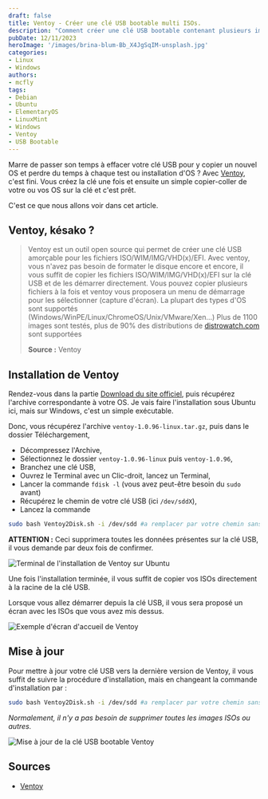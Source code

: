 ```yaml
---
draft: false
title: Ventoy - Créer une clé USB bootable multi ISOs.
description: "Comment créer une clé USB bootable contenant plusieurs images ISOs avec Ventoy."
pubDate: 12/11/2023
heroImage: '/images/brina-blum-Bb_X4JgSqIM-unsplash.jpg'
categories: 
- Linux
- Windows
authors: 
- mcfly
tags:
- Debian
- Ubuntu
- ElementaryOS
- LinuxMint
- Windows
- Ventoy
- USB Bootable
---
```


Marre de passer son temps à effacer votre clé USB pour y copier un nouvel OS et perdre du temps à chaque test ou installation d'OS ? Avec [Ventoy](https://www.ventoy.net/), c'est fini. Vous créez la clé une fois et ensuite un simple copier-coller de votre ou vos OS sur la clé et c'est prêt.

C'est ce que nous allons voir dans cet article.

## Ventoy, késako ?
>Ventoy est un outil open source qui permet de créer une clé USB amorçable pour les fichiers ISO/WIM/IMG/VHD(x)/EFI. 
>Avec ventoy, vous n'avez pas besoin de formater le disque encore et encore, il vous suffit de copier les fichiers ISO/WIM/IMG/VHD(x)/EFI sur la clé USB et de les démarrer directement. 
>Vous pouvez copier plusieurs fichiers à la fois et ventoy vous proposera un menu de démarrage pour les sélectionner (capture d'écran). La plupart des types d'OS sont supportés (Windows/WinPE/Linux/ChromeOS/Unix/VMware/Xen...) 
>Plus de 1100 images sont testés, plus de 90% des distributions de [distrowatch.com](https://distrowatch.com/) sont supportées 
>
> **Source :** Ventoy 

## Installation de Ventoy

Rendez-vous dans la partie [Download du site officiel](https://www.ventoy.net/en/download.html), puis récupérez l'archive correspondante à votre OS.
Je vais faire l'installation sous Ubuntu ici, mais sur Windows, c'est un simple exécutable.

Donc, vous récupérez l'archive `ventoy-1.0.96-linux.tar.gz`, puis dans le dossier Téléchargement,  
- Décompressez l'Archive,
- Sélectionnez le dossier `ventoy-1.0.96-linux` puis `ventoy-1.0.96`,
- Branchez une clé USB,
- Ouvrez le Terminal avec un Clic-droit, lancez un Terminal,
- Lancer la commande `fdisk -l` (vous avez peut-être besoin du `sudo` avant)
- Récupérez le chemin de votre clé USB (ici `/dev/sddX`),
- Lancez la commande
```bash
sudo bash Ventoy2Disk.sh -i /dev/sdd #a remplacer par votre chemin sans le numero derriere.
```
**ATTENTION :** Ceci supprimera toutes les données présentes sur la clé USB, il vous demande par deux fois de confirmer.

![Terminal de l'installation de Ventoy sur Ubuntu](./img/ventoy_installation.png)

Une fois l'installation terminée, il vous suffit de copier vos ISOs directement à la racine de la clé USB.

Lorsque vous allez démarrer depuis la clé USB, il vous sera proposé un écran avec les ISOs que vous avez mis dessus.

![Exemple d'écran d'accueil de Ventoy](./img/ventoy_ecran_accueil.png)

## Mise à jour
Pour mettre à jour votre clé USB vers la dernière version de Ventoy, il vous suffit de suivre la procédure d'installation, mais en changeant la commande d'installation par :
```bash
sudo bash Ventoy2Disk.sh -i /dev/sdd #a remplacer par votre chemin sans le numero derriere.
```
*Normalement, il n'y a pas besoin de supprimer toutes les images ISOs ou autres.*

![Mise à jour de la clé USB bootable Ventoy](./img/ventoy_update.png)

## Sources
- [Ventoy](https://www.ventoy.net/)